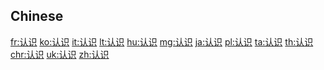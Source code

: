 {{also|認識}}
==Chinese==
{{zh-see|認識}}

[[fr:认识]]
[[ko:认识]]
[[it:认识]]
[[lt:认识]]
[[hu:认识]]
[[mg:认识]]
[[ja:认识]]
[[pl:认识]]
[[ta:认识]]
[[th:认识]]
[[chr:认识]]
[[uk:认识]]
[[zh:认识]]